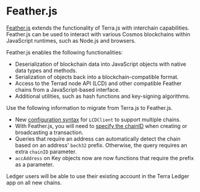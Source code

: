 
# Feather.js

[Feather.js](https://github.com/terra-money/feather.js) extends the functionality of Terra.js with interchain capabilities. Feather.js can be used to interact with various Cosmos blockchains within JavaScript runtimes, such as Node.js and browsers. 

Feather.js enables the following functionalities:

- Deserialization of blockchain data into JavaScript objects with native data types and methods.
- Serialization of objects back into a blockchain-compatible format.
- Access to the Terrad node API (LCD) and other compatible Feather chains from a JavaScript-based interface.
- Additional utilities, such as hash functions and key-signing algorithms.


<Admonition type='tip' icon='💡' title='Migrating from Terra.js to Feather.js'>

Use the following information to migrate from Terra.js to Feather.js. 

- New [configuration syntax](./common-examples.mdx#configuring-lcdclient) for `LCDClient` to support multiple chains.
- With Feather.js, you will need to [specify the chainID](./common-examples.mdx#sending-native-tokens) when creating or broadcasting a transaction.
- Queries that require an address can automatically detect the chain based on an address' `bech32` prefix. Otherwise, the query requires an extra `chainID` parameter.
- `accAddress` on Key objects now are now functions that require the prefix as a parameter. 

Ledger users will be able to use their existing account in the Terra Ledger app on all new chains.

</Admonition>
